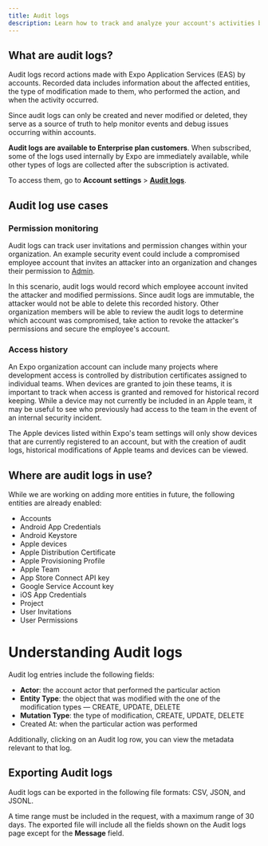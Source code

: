 ```yaml
---
title: Audit logs
description: Learn how to track and analyze your account's activities by using the audit logs.
---
```


## What are audit logs?

Audit logs record actions made with Expo Application Services (EAS) by accounts. Recorded data includes information about the affected entities, the type of modification made to them, who performed the action, and when the activity occurred.

Since audit logs can only be created and never modified or deleted, they serve as a source of truth to help monitor events and debug issues occurring within accounts.

**Audit logs are available to Enterprise plan customers**. When subscribed, some of the logs used internally by Expo are immediately available, while other types of logs are collected after the subscription is activated.

To access them, go to **Account settings** > [**Audit logs**](https://expo.dev/accounts/[account]/settings/audit-logs).

## Audit log use cases

### Permission monitoring

Audit logs can track user invitations and permission changes within your organization. An example security event could include a compromised employee account that invites an attacker into an organization and changes their permission to [Admin](/accounts/account-types/#manage-access).

In this scenario, audit logs would record which employee account invited the attacker and modified permissions. Since audit logs are immutable, the attacker would not be able to delete this recorded history. Other organization members will be able to review the audit logs to determine which account was compromised, take action to revoke the attacker's permissions and secure the employee's account.

### Access history

An Expo organization account can include many projects where development access is controlled by distribution certificates assigned to individual teams. When devices are granted to join these teams, it is important to track when access is granted and removed for historical record keeping. While a device may not currently be included in an Apple team, it may be useful to see who previously had access to the team in the event of an internal security incident.

The Apple devices listed within Expo's team settings will only show devices that are currently registered to an account, but with the creation of audit logs, historical modifications of Apple teams and devices can be viewed.

## Where are audit logs in use?

While we are working on adding more entities in future, the following entities are already enabled:

- Accounts
- Android App Credentials
- Android Keystore
- Apple devices
- Apple Distribution Certificate
- Apple Provisioning Profile
- Apple Team
- App Store Connect API key
- Google Service Account key
- iOS App Credentials
- Project
- User Invitations
- User Permissions

# Understanding Audit logs

Audit log entries include the following fields:

- **Actor**: the account actor that performed the particular action
- **Entity Type**: the object that was modified with the one of the modification types &mdash; CREATE, UPDATE, DELETE
- **Mutation Type**: the type of modification, CREATE, UPDATE, DELETE
- Created At: when the particular action was performed

Additionally, clicking on an Audit log row, you can view the metadata relevant to that log.

## Exporting Audit logs

Audit logs can be exported in the following file formats: CSV, JSON, and JSONL.

A time range must be included in the request, with a maximum range of 30 days. The exported file will include all the fields shown on the Audit logs page except for the **Message** field.
